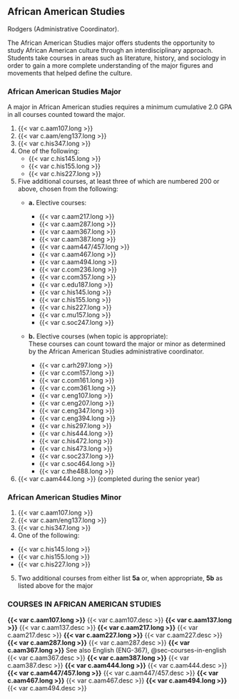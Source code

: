 ## African American Studies
Rodgers (Administrative Coordinator). 

The African American Studies major offers students the opportunity to study African American culture through an interdisciplinary approach.  Students take courses in areas such as literature, history, and sociology in order to gain a more complete understanding of the major figures and movements that helped define the culture.

### African American Studies Major 

A major in African American studies requires a minimum cumulative 2.0 GPA in all courses counted toward the major.

1. {{< var c.aam107.long >}} 
2. {{< var c.aam/eng137.long >}} 
3. {{< var c.his347.long >}} 
4. One of the following: 
  	- {{< var c.his145.long >}} 
  	- {{< var c.his155.long >}} 
  	- {{< var c.his227.long >}} 
    
5. Five additional courses, at least three of which are numbered 200 or above, chosen from the following: 
	- **a.** Elective courses:
		- {{< var c.aam217.long >}} 
		- {{< var c.aam287.long >}} 
		- {{< var c.aam367.long >}} 
		- {{< var c.aam387.long >}} 
		- {{< var c.aam447/457.long >}} 
		- {{< var c.aam467.long >}} 
		- {{< var c.aam494.long >}} 
		- {{< var c.com236.long >}} 
   		- {{< var c.com357.long >}} 
		- {{< var c.edu187.long >}} 
		- {{< var c.his145.long >}} 
		- {{< var c.his155.long >}} 
		- {{< var c.his227.long >}} 
		- {{< var c.mu157.long >}} 
		- {{< var c.soc247.long >}} 

	- **b.** Elective courses (when topic is appropriate):  \	
	These courses can count toward the major or minor as determined by the African American Studies administrative coordinator. 
    
		- {{< var c.arh297.long >}} 
		- {{< var c.com157.long >}} 
		- {{< var c.com161.long >}} 
		- {{< var c.com361.long >}} 
		- {{< var c.eng107.long >}} 
		- {{< var c.eng207.long >}} 
		- {{< var c.eng347.long >}} 
		- {{< var c.eng394.long >}} 
		- {{< var c.his297.long >}} 
		- {{< var c.his444.long >}} 
		- {{< var c.his472.long >}} 
		- {{< var c.his473.long >}} 
		- {{< var c.soc237.long >}} 
		- {{< var c.soc464.long >}} 
		- {{< var c.the488.long >}} 

6. {{< var c.aam444.long >}} (completed during the senior year)

### African American Studies Minor 
1. {{< var c.aam107.long >}}     
2. {{< var c.aam/eng137.long >}} 
3. {{< var c.his347.long >}}     
4. One of the following:

  - {{< var c.his145.long >}} 
  - {{< var c.his155.long >}} 
  - {{< var c.his227.long >}} 

5. Two additional courses from either list **5a** or, when appropriate, **5b** as listed above for the major 

### COURSES IN AFRICAN AMERICAN STUDIES {#sec-courses-in-african-american-studies}
 **{{< var c.aam107.long >}}** 
{{< var c.aam107.desc >}}
 **{{< var c.aam137.long >}}** 
{{< var c.aam137.desc >}}
 **{{< var c.aam217.long >}}** 
{{< var c.aam217.desc >}}
 **{{< var c.aam227.long >}}** 
{{< var c.aam227.desc >}}
 **{{< var c.aam287.long >}}** 
{{< var c.aam287.desc >}}
 **{{< var c.aam367.long >}}**
See also English (ENG-367), @sec-courses-in-english
{{< var c.aam367.desc >}}
 **{{< var c.aam387.long >}}** 
{{< var c.aam387.desc >}}
 **{{< var c.aam444.long >}}** 
{{< var c.aam444.desc >}}
 **{{< var c.aam447/457.long >}}** 
{{< var c.aam447/457.desc >}}
 **{{< var c.aam467.long >}}** 
{{< var c.aam467.desc >}}
 **{{< var c.aam494.long >}}** 
{{< var c.aam494.desc >}} 

